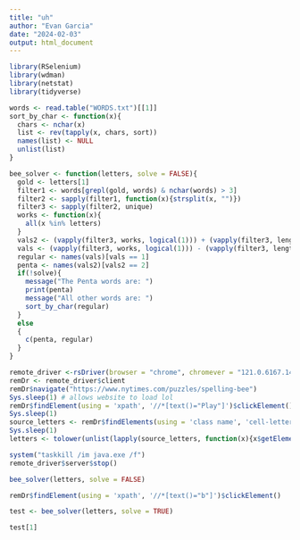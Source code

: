 ---
title: "uh"
author: "Evan Garcia"
date: "2024-02-03"
output: html_document
---

```{r setup, include=FALSE}
library(RSelenium)
library(wdman)
library(netstat)
library(tidyverse)
```

```{r}
words <- read.table("WORDS.txt")[[1]]
sort_by_char <- function(x){
  chars <- nchar(x)
  list <- rev(tapply(x, chars, sort))
  names(list) <- NULL
  unlist(list)
}
```

```{r}
bee_solver <- function(letters, solve = FALSE){
  gold <- letters[1]
  filter1 <- words[grepl(gold, words) & nchar(words) > 3]
  filter2 <- sapply(filter1, function(x){strsplit(x, "")})
  filter3 <- sapply(filter2, unique)
  works <- function(x){
    all(x %in% letters)
  }
  vals2 <- (vapply(filter3, works, logical(1))) + (vapply(filter3, length, numeric(1)) == 7)
  vals <- (vapply(filter3, works, logical(1))) - (vapply(filter3, length, numeric(1)) == 7)
  regular <- names(vals)[vals == 1]
  penta <- names(vals2)[vals2 == 2]
  if(!solve){
    message("The Penta words are: ")
    print(penta)
    message("All other words are: ")
    sort_by_char(regular)
  }
  else
  {
    c(penta, regular)
  }
}
```


```{r knitr::opts_chunk$set(echo = TRUE, warning = FALSE, message = FALSE)}
remote_driver <-rsDriver(browser = "chrome", chromever = "121.0.6167.140", verbose = FALSE, port = free_port())
remDr <- remote_driver$client
remDr$navigate("https://www.nytimes.com/puzzles/spelling-bee")
Sys.sleep(1) # allows website to load lol
remDr$findElement(using = 'xpath', '//*[text()="Play"]')$clickElement()
Sys.sleep(1)
source_letters <- remDr$findElements(using = 'class name', 'cell-letter')
Sys.sleep(1)
letters <- tolower(unlist(lapply(source_letters, function(x){x$getElementText()})))

system("taskkill /im java.exe /f")
remote_driver$server$stop()

bee_solver(letters, solve = FALSE)
```

```{r}
remDr$findElement(using = 'xpath', '//*[text()="b"]')$clickElement()

```




```{r}
test <- bee_solver(letters, solve = TRUE)
```

```{r}
test[1]
```


